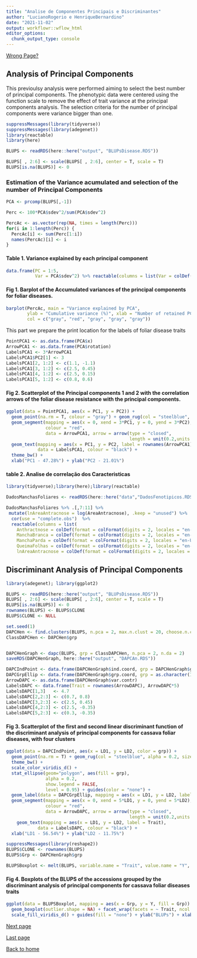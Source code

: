 ```yaml
---
title: "Analise de Componentes Principais e Discriminantes"
author: "LucianoRogerio e HenriqueBernardino"
date: "2021-11-02"
output: workflowr::wflow_html
editor_options:
  chunk_output_type: console
---
```




[Wrong Page?](index.html)

## Analysis of Principal Components

This previoulsy analysis were performed aiming to select the best number of principal components.
The phenotypic data were centered using the function scale to remove the effect of trait variance at the principal components analysis.
The selection criteria for the number of principal components were variance bigger than one.

```r
suppressMessages(library(tidyverse))
suppressMessages(library(adegenet))
library(reactable)
library(here)

BLUPS <- readRDS(here::here("output", "BLUPsDisease.RDS"))

BLUPS[ , 2:6] <- scale(BLUPS[ , 2:6], center = T, scale = T)
BLUPS[is.na(BLUPS)] <- 0
```


### Estimation of the Variance acumulated and selection of the number of Principal Components

```r
PCA <- prcomp(BLUPS[,-1])

Perc <- 100*PCA$sdev^2/sum(PCA$sdev^2)

PercAc <- as.vector(rep(NA, times = length(Perc)))
for(i in 1:length(Perc)) {
  PercAc[i] <- sum(Perc[1:i])
  names(PercAc)[i] <- i
}
```

#### Table 1. Variance explained by each principal component
```r
data.frame(PC = 1:5,
           Var = PCA$sdev^2) %>% reactable(columns = list(Var = colDef(format = colFormat(digits = 4, locales = "en-US"))))
```

#### Fig 1. Barplot of the Accumulated variances of the principal components for foliar diseases.
```r
barplot(PercAc, main = "Variance explained by PCA",
        ylab = "Cumulative variance (%)", xlab = "Number of retained PCs",
        col = c("gray", "red", "gray", "gray", "gray"))
```

This part we prepare the print location for the labels of foliar disease traits

```r
PointPCA1 <- as.data.frame(PCA$x)
ArrowPCA1 <- as.data.frame(PCA$rotation)
LabelsPCA1 <- 3*ArrowPCA1
LabelsPCA1$PC2[1] <- 3
LabelsPCA1[2, 1:2] <- c(1.1, -1.1)
LabelsPCA1[3, 1:2] <- c(2.5, 0.45)
LabelsPCA1[4, 1:2] <- c(2.5, 0.15)
LabelsPCA1[5, 1:2] <- c(0.8, 0.6)
```

#### Fig 2. Scatterplot of the Principal components 1 and 2 with the correlation arrows of the foliar disease resistance with the principal components.
```r
ggplot(data = PointPCA1, aes(x = PC1, y = PC2)) +
  geom_point(na.rm = T, colour = "gray") + geom_rug(col = "steelblue", alpha = 0.2, size = 1.5) +
  geom_segment(mapping = aes(x = 0, xend = 3*PC1, y = 0, yend = 3*PC2),
               colour = "red",
               data = ArrowPCA1, arrow = arrow(type = "closed",
                                               length = unit(0.2,units = "cm"))) +
  geom_text(mapping = aes(x = PC1, y = PC2, label = rownames(ArrowPCA1)),
            data = LabelsPCA1, colour = "black") + 
  theme_bw() +
  xlab("PC1 - 47.28%") + ylab("PC2 - 21.01%")
```

#### table 2. Analise de correlação dos Caracteristicas 
```r
library(tidyverse);library(here);library(reactable)

DadosManchasFoliares <- readRDS(here::here("data","DadosFenotipicos.RDS"))

DadosManchasFoliares %>% .[,7:11] %>%   
 mutate(lnAreaAntracnose = log(AreaAntracnose), .keep = "unused") %>%
  cor(use = "complete.obs")  %>%
  reactable(columns = list(
    Anthractnose = colDef(format = colFormat(digits = 2, locales = "en-US")),
    ManchaBranca = colDef(format = colFormat(digits = 2, locales = "en-US")),
    ManchaParda = colDef(format = colFormat(digits = 2, locales = "en-US")),
    QueimaFolhas = colDef(format = colFormat(digits = 2, locales = "en-US")),
    lnAreaAntracnose = colDef(format = colFormat(digits = 2, locales = "en-US"))))
```

## Discriminant Analysis of Principal Components

```r
library(adegenet); library(ggplot2)

BLUPS <- readRDS(here::here("output", "BLUPsDisease.RDS"))
BLUPS[ , 2:6] <- scale(BLUPS[ , 2:6], center = T, scale = T)
BLUPS[is.na(BLUPS)] <- 0
rownames(BLUPS) <- BLUPS$CLONE
BLUPS$CLONE <- NULL

set.seed(1)
DAPCHen <- find.clusters(BLUPS, n.pca = 2, max.n.clust = 20, choose.n.clust = FALSE, criterion = "diffNgroup")
ClassDAPCHen <- DAPCHen$grp


DAPCHenGraph <- dapc(BLUPS, grp = ClassDAPCHen, n.pca = 2, n.da = 2)
saveRDS(DAPCHenGraph, here::here("output", "DAPCAn.RDS"))

DAPCIndPoint <- data.frame(DAPCHenGraph$ind.coord, grp = DAPCHenGraph$grp)
DAPCGrpEllip <- data.frame(DAPCHenGraph$grp.coord, grp = as.character(1:4))
ArrowDAPC <- as.data.frame(DAPCHenGraph$var.contr)
LabelsDAPC <- data.frame(Trait = rownames(ArrowDAPC), ArrowDAPC*5)
LabelsDAPC[1,3]   <- 4.7
LabelsDAPC[2,2:3] <- c(0.7, 0.8)
LabelsDAPC[3,2:3] <- c(2.5, 0.45)
LabelsDAPC[4,2:3] <- c(2.5, -0.35)
LabelsDAPC[5,2:3] <- c(0.3, -0.35)
```

#### Fig 3. Scatterplot of the first and second linear discriminant function of the discriminant analysis of principal components for cassava foliar diseases, with four clusters
```r
ggplot(data = DAPCIndPoint, aes(x = LD1, y = LD2, color = grp)) +
  geom_point(na.rm = T) + geom_rug(col = "steelblue", alpha = 0.2, size = 1.5) +
  theme_bw() +
  scale_color_viridis_d() +
  stat_ellipse(geom="polygon", aes(fill = grp), 
               alpha = 0.2, 
               show.legend = FALSE, 
               level = 0.95) + guides(color = "none") + 
  geom_label(data = DAPCGrpEllip, mapping = aes(x = LD1, y = LD2, label = grp)) +
  geom_segment(mapping = aes(x = 0, xend = 5*LD1, y = 0, yend = 5*LD2),
               colour = "red",
               data = ArrowDAPC, arrow = arrow(type = "closed",
                                               length = unit(0.2,units = "cm"))) +
    geom_text(mapping = aes(x = LD1, y = LD2, label = Trait),
            data = LabelsDAPC, colour = "black") +
  xlab("LD1 - 56.54%") + ylab("LD2 - 11.75%")
```

```r
suppressMessages(library(reshape2))
BLUPS$CLONE <- rownames(BLUPS)
BLUPS$Grp <- DAPCHenGraph$grp

BLUPSBoxplot <- melt(BLUPS, variable.name = "Trait", value.name = "Y", id.vars = c("CLONE", "Grp"))
```

#### Fig 4. Boxplots of the BLUPS of the accessions grouped by the discriminant analysis of principal components for cassava foliar diseases traits
```r
ggplot(data = BLUPSBoxplot, mapping = aes(x = Grp, y = Y, fill = Grp)) + ylim(-3,4) +
  geom_boxplot(outlier.shape = NA) + facet_wrap(facets = ~ Trait, ncol = 3) +
  scale_fill_viridis_d() + guides(fill = "none") + ylab("BLUPs") + xlab("DACP Group")

```

[Next page](Den_IndSH.html)

[Last page](AnalisesModelosMistos.html)

[Back to home](index.html)
